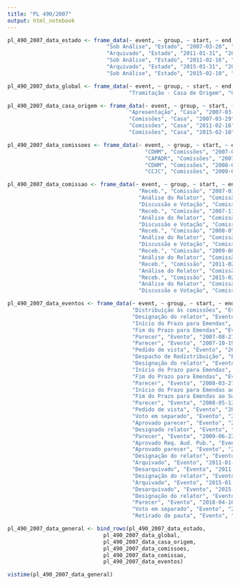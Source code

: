 ```yaml
---
title: "PL 490/2007"
output: html_notebook
---
```


```r
pl_490_2007_data_estado <- frame_data(~ event, ~ group, ~ start, ~ end, ~ color, 
                               "Sob Análise", "Estado", "2007-03-20", "2011-01-30","#57d39b",  
                               "Arquivado", "Estado", "2011-01-31", "2011-02-15","#f37340",  
                               "Sob Análise", "Estado", "2011-02-16", "2015-01-30","#57d39b",  
                               "Arquivado", "Estado", "2015-01-31", "2015-02-09","#f37340",  
                               "Sob Análise", "Estado", "2015-02-10", "2018-06-12","#57d39b")

pl_490_2007_data_global <- frame_data(~ event, ~ group, ~ start, ~ end, ~ color, 
                                      "Tramitação - Casa de Origem", "Global", "2007-03-20", "2018-06-12","#87c465")

pl_490_2007_data_casa_origem <- frame_data(~ event, ~ group, ~ start, ~ end, ~ color, 
                                      "Apresentação", "Casa", "2007-03-20", "2007-03-28","#d6952a",
                                      "Comissões", "Casa", "2007-03-29", "2011-01-30","#938ecc",
                                      "Comissões", "Casa", "2011-02-16", "2015-01-30","#938ecc",
                                      "Comissões", "Casa", "2015-02-10", "2018-06-12","#938ecc")

pl_490_2007_data_comissoes <- frame_data(~ event, ~ group, ~ start, ~ end, ~ color, 
                                           "CDHM", "Comissões", "2007-03-29", "2007-11-12","#f37340",
                                           "CAPADR", "Comissões", "2007-11-19", "2008-07-02","#b1b03a",
                                           "CDHM", "Comissões", "2008-07-07", "2009-08-05","#f37340",
                                           "CCJC", "Comissões", "2009-08-07", "2018-06-12","#d6952a")

pl_490_2007_data_comissao <- frame_data(~ event, ~ group, ~ start, ~ end, ~ color, 
                                         "Receb.", "Comissão", "2007-03-29", "2007-04-10","#e08c2d",
                                         "Análise do Relator", "Comissão", "2007-04-11", "2007-10-23","#7ac974",
                                         "Discussão e Votação", "Comissão", "2007-10-24", "2007-11-12","#a561a2",
                                         "Receb.", "Comissão", "2007-11-19", "2007-11-27","#e08c2d",
                                         "Análise do Relator", "Comissão", "2007-11-28", "2008-05-27","#7ac974",
                                         "Discussão e Votação", "Comissão", "2008-05-28", "2008-07-02","#a561a2",
                                         "Receb.", "Comissão", "2008-07-07", "2008-08-03","#e08c2d",
                                         "Análise do Relator", "Comissão", "2008-08-04", "2009-06-23","#7ac974",
                                         "Discussão e Votação", "Comissão", "2009-06-24", "2009-08-05","#a561a2",
                                         "Receb.", "Comissão", "2009-08-07", "2010-03-03","#e08c2d",
                                         "Análise do Relator", "Comissão", "2010-03-04", "2011-01-31","#7ac974",
                                         "Receb.", "Comissão", "2011-02-10", "2013-05-13","#e08c2d",
                                         "Análise do Relator", "Comissão", "2013-05-14", "2015-01-31","#7ac974",
                                         "Receb.", "Comissão", "2015-02-10", "2018-01-31","#e08c2d",
                                         "Análise do Relator", "Comissão", "2018-02-01", "2018-05-21","#7ac974",
                                         "Discussão e Votação", "Comissão", "2018-05-22", "2018-06-12","#a561a2")

pl_490_2007_data_eventos <- frame_data(~ event, ~ group, ~ start, ~ end, ~ color, 
                                       "Distribuição às comissões", "Evento", "2007-03-28", "2007-03-28","#f9929f",
                                       "Designação do relator", "Evento", "2007-04-11", "2007-04-11","#87c465",
                                       "Início do Prazo para Emendas", "Evento", "2007-04-16", "2007-04-16","#87c465",
                                       "Fim do Prazo para Emendas", "Evento", "2007-04-24", "2007-04-24","#87c465",
                                       "Parecer", "Evento", "2007-08-27", "2007-08-27","#a561a2",
                                       "Parecer", "Evento", "2007-10-19", "2007-10-19","#a561a2",
                                       "Pedido de vista", "Evento", "2007-10-24", "2007-10-24","#b1b03a",
                                       "Despacho de Redistribuição", "Evento", "2007-11-06", "2007-11-06","#f9929f",
                                       "Designação do relator", "Evento", "2007-11-28", "2007-11-28","#87c465",
                                       "Início do Prazo para Emendas", "Evento", "2007-11-30", "2007-11-30","#87c465",
                                       "Fim do Prazo para Emendas", "Evento", "2007-12-12", "2007-12-12","#87c465",
                                       "Parecer", "Evento", "2008-03-27", "2008-03-27","#a561a2",
                                       "Início do Prazo para Emendas ao Subst.", "Evento", "2008-04-01", "2008-04-01","#87c465",
                                       "Fim do Prazo para Emendas ao Subst.", "Evento", "2008-04-09", "2008-04-09","#87c465",
                                       "Parecer", "Evento", "2008-05-13", "2008-05-13","#a561a2",
                                       "Pedido de vista", "Evento", "2008-05-28", "2008-05-28","#b1b03a",
                                       "Voto em separado", "Evento", "2008-06-10", "2008-06-10","#7590ab",
                                       "Aprovado parecer", "Evento", "2008-07-02", "2008-07-02","#1bded1",
                                       "Designado relator", "Evento", "2008-08-04", "2008-08-04","#87c465",
                                       "Parecer", "Evento", "2009-06-22", "2009-06-22","#a561a2",
                                       "Aprovado Req. Aud. Pub.", "Evento", "2009-07-08", "2009-07-08","#a561a2",
                                       "Aprovado parecer", "Evento", "2009-08-05", "2009-08-05","#1bded1",
                                       "Designação do relator", "Evento", "2010-03-04", "2010-03-04","#87c465",
                                       "Arquivado", "Evento", "2011-01-31", "2011-01-31","#87c465",
                                       "Desarquivado", "Evento", "2011-02-16", "2011-02-16","#87c465",
                                       "Designação do relator", "Evento", "2013-05-14", "2013-05-14","#87c465",
                                       "Arquivado", "Evento", "2015-01-31", "2015-01-31","#87c465",
                                       "Desarquivado", "Evento", "2015-02-10", "2015-02-10","#87c465",
                                       "Designação do relator", "Evento", "2018-02-01", "2018-02-01","#87c465",
                                       "Parecer", "Evento", "2018-04-10", "2018-04-10","#a561a2",
                                       "Voto em separado", "Evento", "2018-05-22", "2018-05-22","#7590ab",
                                       "Retirado de pauta", "Evento", "2018-06-12", "2018-06-12","#bd0624")

pl_490_2007_data_general <- bind_rows(pl_490_2007_data_estado, 
                              pl_490_2007_data_global, 
                              pl_490_2007_data_casa_origem,
                              pl_490_2007_data_comissoes,
                              pl_490_2007_data_comissao,
                              pl_490_2007_data_eventos)

```

```r
vistime(pl_490_2007_data_general)
```